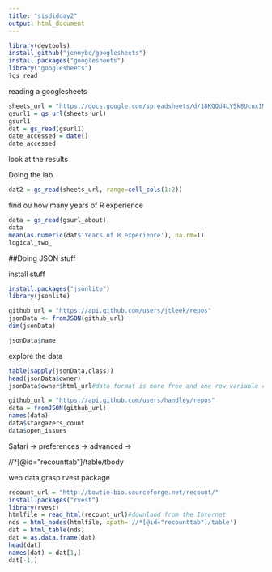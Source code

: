 ```yaml
---
title: "sisdidday2"
output: html_document
---
```


```r
library(devtools)
install_github("jennybc/googlesheets")
install.packages("googlesheets")
library("googlesheets")
?gs_read
```

reading a googlesheets

```r
sheets_url = "https://docs.google.com/spreadsheets/d/18KQQd4LY5k8Ucux1MvWCsQGQJlvd0ECTnn-3ixdOKFM/pubhtml"
gsurl1 = gs_url(sheets_url)
gsurl1
dat = gs_read(gsurl1)
date_accessed = date()
date_accessed
```

look at the results

Doing the lab
```r
dat2 = gs_read(sheets_url, range=cell_cols(1:2))
```

find ou how many years of R experience
```r
data = gs_read(gsurl_about)
data
mean(as.numeric(dat$'Years of R experience'), na.rm=T)
logical_two_
```


##Doing JSON stuff

install stuff

```r
install.packages("jsonlite")
library(jsonlite)
```

```r
github_url = "https://api.github.com/users/jtleek/repos"
jsonData <- fromJSON(github_url)
dim(jsonData)

jsonData$name
```

explore the data 
```r
table(sapply(jsonData,class))
head(jsonData$owner)
jsonData$owner$html_url#data format is more free and one row variable can include more data frames
```

```r
github_url = "https://api.github.com/users/handley/repos"
data = fromJSON(github_url)
names(data)
data$stargazers_count
data$open_issues
```

Safari -> preferences -> advanced -> 



//*[@id="recounttab"]/table/tbody

web data grasp
rvest package
```r
recount_url = "http://bowtie-bio.sourceforge.net/recount/"
install.packages("rvest")
library(rvest)
htmlfile = read_html(recount_url)#downlaod from the Internet
nds = html_nodes(htmlfile, xpath='//*[@id="recounttab"]/table')
dat = html_table(nds)
dat = as.data.frame(dat)
head(dat)
names(dat) = dat[1,]
dat[-1,]
```
